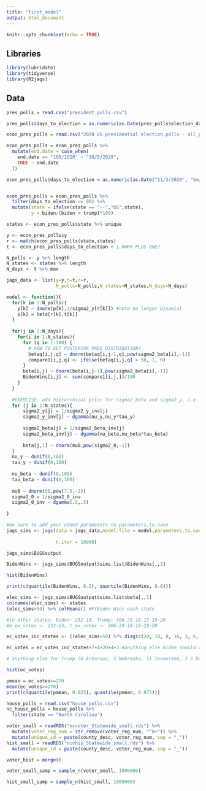 ```yaml
---
title: "first_model"
output: html_document
---
```


```r
knitr::opts_chunk$set(echo = TRUE)
```

## Libraries

```r
library(lubridate)
library(tidyverse)
library(R2jags)
```

## Data
```r
pres_polls = read.csv("president_polls.csv")

pres_polls$days_to_election = as.numeric(as.Date(pres_polls$election_date, "%m/%d/%y")-as.Date(pres_polls$end_date, "%m/%d/%y"))
```

```r

econ_pres_polls = read.csv("2020 US presidential election polls - all_polls (1).csv")

econ_pres_polls = econ_pres_polls %>%
  mutate(end.date = case_when(
    end.date == "108/2020" ~ "10/8/2020",
    TRUE ~ end.date
  ))

econ_pres_polls$days_to_election = as.numeric(as.Date("11/3/2020", "%m/%d/%y")-as.Date(econ_pres_polls$end.date, "%m/%d/%y"))


econ_pres_polls = econ_pres_polls %>%
  filter(days_to_election <= 90) %>%
  mutate(state = ifelse(state == "--","US",state),
         y = biden/(biden + trump)*100)


```

```r
states <- econ_pres_polls$state %>% unique

y <- econ_pres_polls$y
r <- match(econ_pres_polls$state,states)
t <- econ_pres_polls$days_to_election + 1 #WHY PLUS ONE?

N_polls <- y %>% length
N_states <- states %>% length
N_days <- t %>% max

jags_data <- list(y=y,t=t,r=r,
                  N_polls=N_polls,N_states=N_states,N_days=N_days)
```




```r
model <- function(){
  for(k in 1:N_polls){
    y[k] ~ dnorm(p[k],1/sigma2_y[r[k]]) #note no longer binomial
    p[k] = beta[r[k],t[k]] 
  }
  
  for(j in 2:N_days){
    for(i in 1:N_states){
      for (q in 1:100) {
        # HOW TO GET POSTERIOR PRED DISTRIBUTION?
        betaq[i,j,q] ~ dnorm(betaq[i,j-1,q],pow(sigma2_beta[i],-1))
        compare1[i,j,q] <- ifelse(betaq[i,j,q] > 50, 1, 0)
      }
      beta[i,j] ~ dnorm(beta[i,j-1],pow(sigma2_beta[i],-1))
      BidenWins[i,j] <- sum(compare1[i,j,])/100
    }
  }
  
  #EXERCISE: add hierarchical prior for sigma2_beta and sigma2_y, i.e. sigma2_beta[j] all come from a common distribution 
  for (j in 1:N_states){
      sigma2_y[j] = 1/sigma2_y_inv[j]
      sigma2_y_inv[j] ~ dgamma(nu_y,nu_y*tau_y) 
      
      sigma2_beta[j] = 1/sigma2_beta_inv[j]
      sigma2_beta_inv[j] ~ dgamma(nu_beta,nu_beta*tau_beta) 
      
      beta[j,1] ~ dnorm(mu0,pow(sigma2_0,-1))
  }
  nu_y ~ dunif(0,100)
  tau_y ~ dunif(0,100)
  
  nu_beta ~ dunif(0,100)
  tau_beta ~ dunif(0,100)
  
  mu0 ~ dnorm(50,pow(7.5,-2))
  sigma2_0 = 1/sigma2_0_inv
  sigma2_0_inv ~ dgamma(.5,.5)
  
}
```

```r

#be sure to add your added parameters to parameters.to.save
jags_sims <- jags(data = jags_data,model.file = model,parameters.to.save = c("beta","sigma2_beta","BidenWins",
                                                                             "p","sigma2_y"),
                  n.iter = 10000)


```

```r
jags_sims$BUGSoutput

BidenWins <- jags_sims$BUGSoutput$sims.list$BidenWins[,,1]

hist(BidenWins)

print(c(quantile(BidenWins, 0.2), quantile(BidenWins, 0.8)))
```

```r
elec_sims <- jags_sims$BUGSoutput$sims.list$beta[,,1]
colnames(elec_sims) <- states
(elec_sims>50) %>% colMeans() #P(Biden Win) each state

#in other states: Biden: 232-13, Trump: 306-29-18-15-10-20
#b_ex_votes <- 232-13; t_ex_votes <- 306-29-18-15-10-20

ec_votes_inc_states <- ((elec_sims>50) %*% diag(c(20, 10, 0, 16, 3, 6, 6, 18, 16, 14, 11, 29, 15, 38, 4, 10, 9, 10, 10, 5, 3, 4, 5, 6, 3, 29, 7, 6, 55, 3, 8, 13, 12, 3, 8, 6, 9, 9, 11, 7, 4, 11))) %>% rowSums() #+ 232

ec_votes = ec_votes_inc_states+7+4+20+4+3 #anything else Biden should win (CT, Hawaii, IL, RI) #DC

# anything else for Trump (6 Arkansas, 5 Nebraska, 11 Tennessee, 3 S Dakota, 3 Wyoming) 

hist(ec_votes)

pmean = ec_votes>=270
mean(ec_votes>=270) 
print(c(quantile(pmean, 0.025), quantile(pmean, 0.975)))
```

```r
house_polls = read.csv("house_polls.csv")
nc_house_polls = house_polls %>%
  filter(state == "North Carolina")
```

```r
voter_small = readRDS("ncvoter_Statewide_small.rds") %>%
  mutate(voter_reg_num = str_remove(voter_reg_num, "^0+")) %>%
  mutate(unique_id = paste(county_desc, voter_reg_num, sep = "_"))
hist_small = readRDS("ncvhis_Statewide_small.rds") %>%
  mutate(unique_id = paste(county_desc, voter_reg_num, sep = "_"))

voter_hist = merge()

```

```r
voter_small_samp = sample_n(voter_small, 1000000) 

hist_small_samp = sample_n(hist_small, 1000000) 

```

```r

```

